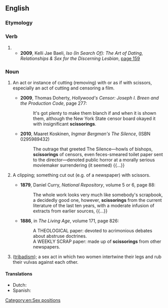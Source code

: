 ==English==

===Etymology===
{{suffix|scissor|ing|lang=en}}

===Verb===
{{head|en|present participle}}

# {{present participle of|scissor|lang=en|nocat=1}}
#* '''2009''', Kelli Jae Baeli, ''Iso (In Search Of): The Art of Dating, Relationships & Sex for the Discerning Lesbian'', [http://books.google.com/books?id=H8scalWE46gC&pg=PA159&dq=%22scissoring%22+lesbian&hl=en&ei=uTDDTrPeEamsiQLGq9yYDw&sa=X&oi=book_result&ct=result&resnum=8&ved=0CFcQ6AEwBw page 159]
#: {{ux|en|Vary your teasing with long, palm strokes down her outer lips, '''scissoring''', rubbing, and running your fingers between the labia majora and labia minora.}}
#: {{ux|en|My daughter likes '''scissoring''' too much, she'll cut up any and all papers when she gets a hold of a pair.}}

===Noun===
{{en-noun}}

# {{lb|en|uncommon|often|_|figurative}} An act or instance of cutting (removing) with or as if with scissors, especially an act of cutting and censoring a film.
#* '''2009''', Thomas Doherty, ''Hollywood's Censor: Joseph I. Breen and the Production Code'', page 277:
#*: It's got plenty to make them blanch if and when it is shown them, although the New York State censor board okayed it with insignificant '''scissorings'''.
#* '''2010''', Maaret Koskinen, ''Ingmar Bergman's The Silence'', (ISBN 0295989432)
#*: The outrage that greeted The Silence—howls of bishops, '''scissorings''' of censors, even feces-smeared toilet paper sent to the director—denoted public horror at a morally serious moviemaker surrendering (it seemed) {{...}}
# {{lb|en|uncommon|possibly|_|dated}} A clipping; something cut out (e.g. of a newspaper) with scissors.
#* '''1879''', Daniel Curry, ''National Repository'', volume 5 or 6, page 88:
#*: The whole work looks very much like somebody's scrapbook, a decidedly good one, however, '''scissorings''' from the current literature of the last ten years, with a moderate infusion of extracts from earlier sources, {{...}}
#* '''1886''', in ''The Living Age'', volume 171, page 826:
#*: A THEOLOGICAL paper: devoted to acrimonious debates about abstruse doctrines.
#*: A WEEKLY SCRAP paper: made up of '''scissorings''' from other newspapers.
# ([[tribadism]]); a sex act in which two women intertwine their legs and rub their vulvas against each other.

====Translations====
{{trans-top|lesbian sex}}
* Dutch: {{t+|nl|scharen}}
* Spanish: {{t+|es|tribadismo}}
{{trans-mid}}
{{trans-bottom|}}

[[Category:en:Sex positions]]